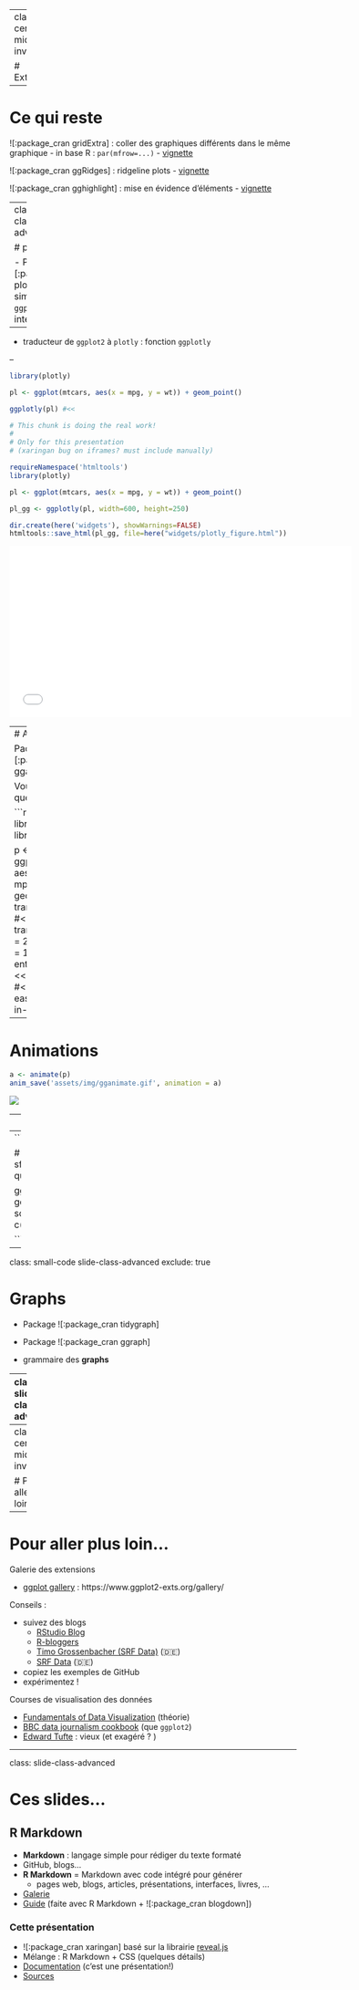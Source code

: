 
---
class: center, middle, inverse

# Extensions


---

# Ce qui reste

![:package_cran gridExtra] : coller des graphiques différents dans le même graphique
- in base R : `par(mfrow=...)` 
- [vignette](https://cran.r-project.org/web/packages/gridExtra/vignettes/arrangeGrob.html)

![:package_cran ggRidges] : ridgeline plots
- [vignette](https://cran.r-project.org/web/packages/ggridges/vignettes/gallery.html)

![:package_cran gghighlight] : mise en évidence d'éléments 
- [vignette](https://cran.r-project.org/web/packages/gghighlight/vignettes/gghighlight.html)

---
class: slide-class-advanced

# plotly

- Package ![:package_cran plotly] : librarie similaire à `ggplot2`, mais interactive !

--

- traducteur de `ggplot2` à `plotly` : fonction `ggplotly`

--

```r
library(plotly)

pl <- ggplot(mtcars, aes(x = mpg, y = wt)) + geom_point()

ggplotly(pl) #<<
```

```r
# This chunk is doing the real work!
#
# Only for this presentation
# (xaringan bug on iframes? must include manually)

requireNamespace('htmltools')
library(plotly)

pl <- ggplot(mtcars, aes(x = mpg, y = wt)) + geom_point()

pl_gg <- ggplotly(pl, width=600, height=250)

dir.create(here('widgets'), showWarnings=FALSE)
htmltools::save_html(pl_gg, file=here("widgets/plotly_figure.html"))
```
<iframe src="widgets/plotly_figure.html" width="600" height="300" scrolling="no" seamless="seamless" frameBorder="0"></iframe>


---
# Animations

Package ![:package_cran gganimate]

Vous ajoutez quelques lignes...

```r
library(ggplot2)
library(gganimate)

p <- ggplot(mtcars, aes(factor(cyl), mpg)) + 
  geom_boxplot() + 
  transition_states( #<<
    gear, transition_length = 2, state_length = 1 #<<
  ) + #<<
  enter_fade() +  #<<
  exit_shrink() + #<<
  ease_aes('sine-in-out') #<<
```


---

# Animations

```r
a <- animate(p)
anim_save('assets/img/gganimate.gif', animation = a)

```

![](assets/img/gganimate.gif)


---
class: small-code

# Cartographie

Approche à la `tidyverse` : package ![:package_cran sf]

--
```r
library(sf)

# Shapefile des cantons
shp <- sf::st_read('data/switzerland_shapefiles/gadm36_CHE_1.shp', quiet = TRUE)

ggplot(shp) +
   geom_sf(aes(fill = (NAME_1 == 'Ticino'))) +
   geom_sf_text(aes(label = NAME_1), size = 3) +
   theme_bw() +
   scale_fill_discrete('', breaks = c(TRUE, FALSE), labels = c('Rigole', 'Travaille'))

```



---
class: small-code slide-class-advanced
exclude: true

# Graphs

- Package ![:package_cran tidygraph]
- Package ![:package_cran ggraph]

- grammaire des **graphs**

<!-- TODO -->

---
class: slide-class-advanced

# ggplot2 in Python

Diverses implémentations de la grammaire des graphiques :
- 🐍 [`plotnine`](https://plotnine.readthedocs.io/)
- 🐍 [`ggplot`](http://ggplot.yhathq.com/)

```python
from ggplot import *

ggplot(aes(x='date', y='beef'), data=meat) +\
    geom_line() +\
    stat_smooth(colour='blue', span=0.2)
```

.img-small-50[
  ![](assets/img/ggplot_py.png)
]

---
class: center, middle, inverse

# Pour aller plus loin...

---

# Pour aller plus loin...

Galerie des extensions

- [ggplot gallery](https://www.ggplot2-exts.org/gallery/) : https://www.ggplot2-exts.org/gallery/

Conseils :

- suivez des blogs 
  + [RStudio Blog](https://blog.rstudio.com/) 
  + [R-bloggers](https://www.r-bloggers.com/)
  + [Timo Grossenbacher (SRF Data)](https://timogrossenbacher.ch/blog/) (🇩🇪)
  + [SRF Data](https://srfdata.github.io/) (🇩🇪)
- copiez les exemples de GitHub
- expérimentez !

Courses de visualisation des données 

- [Fundamentals of Data Visualization](https://serialmentor.com/dataviz/) (théorie)
- [BBC data journalism cookbook](https://bbc.github.io/rcookbook/) (que `ggplot2`)
- [Edward Tufte](https://www.edwardtufte.com/tufte/) : vieux (et exagéré ? )

---
class: slide-class-advanced

# Ces slides...

## R Markdown

- **Markdown** : langage simple pour rédiger du texte formaté
- GitHub, blogs...
- **R Markdown** = Markdown avec code intégré
  pour générer 
  + pages web, blogs, articles, présentations, interfaces, livres, ... 
- [Galerie](https://rmarkdown.rstudio.com/gallery.html)
- [Guide](https://bookdown.org/yihui/rmarkdown/) (faite avec R Markdown + ![:package_cran blogdown])

### Cette présentation 

- ![:package_cran xaringan] basé sur la librairie [reveal.js](https://revealjs.com)
- Mélange : R Markdown + CSS (quelques détails)
- [Documentation](http://slides.yihui.name/xaringan/) (c'est une présentation!)
- [Sources](https://github.com/lgaborini/ggplot2-introduction)

